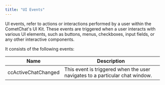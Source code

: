 ```yaml
---
title: "UI Events"
---
```


UI events, refer to actions or interactions performed by a user within the CometChat's UI Kit. These events are triggered when a user interacts with various UI elements, such as buttons, menus, checkboxes, input fields, or any other interactive components.

It consists of the following events:

| Name                | Description                                                                  |
| ------------------- | ---------------------------------------------------------------------------- |
| ccActiveChatChanged | This event is triggered when the user navigates to a particular chat window. |
